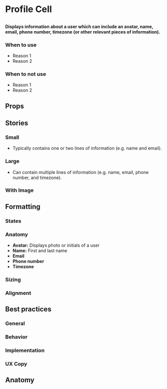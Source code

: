
# Profile Cell

##

<h4>
  Displays information about a user which can include an avatar, name, email, phone number, timezone (or other relevant pieces of information).
</h4>

<Canvas>
  <Story id="components-profile-cell--small" />
</Canvas>

### When to use
- Reason 1
- Reason 2

### When to not use
- Reason 1
- Reason 2


## Props

<ArgsTable of={ProfileCell} />


## Stories

### Small
- Typically contains one or two lines of information (e.g. name and email).

<Canvas>
  <Story id="components-profile-cell--small" />
</Canvas>

### Large
- Can contain multiple lines of information (e.g. name, email, phone number, and timezone).

<Canvas>
  <Story id="components-profile-cell--large" />
</Canvas>

### With Image

<Canvas>
  <Story id="components-profile-cell--with-image" />
</Canvas>


## Formatting

### States

### Anatomy
- **Avatar:** Displays photo or initials of a user
- **Name:** First and last name
- **Email**
- **Phone number**
- **Timezone**

### Sizing

### Alignment


## Best practices

### General

### Behavior

### Implementation

### UX Copy

## Anatomy
